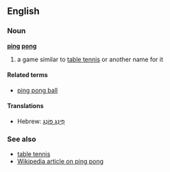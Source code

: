 ==English==
===Noun===
'''[[ping]] [[pong]]'''

# a game similar to [[table tennis]] or another name for it

====Related terms====
*[[ping pong ball]]

====Translations====
*Hebrew: [[פינג פונג|פִּינְג פּוֹנְג]]

===See also===
*[[table tennis]]
*[[w:Ping pong|Wikipedia article on ping pong]]

<!-- there is a verb also but not sure if it's hyphenated, unhyphenated, or both -->